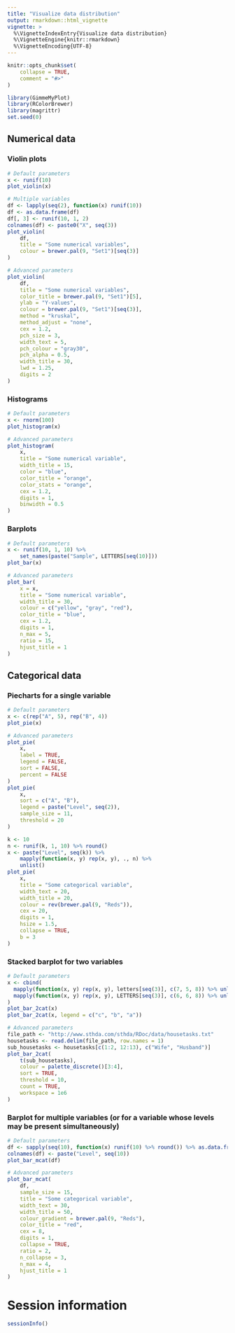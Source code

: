 ```yaml
---
title: "Visualize data distribution"
output: rmarkdown::html_vignette
vignette: >
  %\VignetteIndexEntry{Visualize data distribution}
  %\VignetteEngine{knitr::rmarkdown}
  %\VignetteEncoding{UTF-8}
---
```


```r
knitr::opts_chunk$set(
    collapse = TRUE,
    comment = "#>"
)
```

```r
library(GimmeMyPlot)
library(RColorBrewer)
library(magrittr)
set.seed(0)
```

## Numerical data
### Violin plots
```r
# Default parameters
x <- runif(10)
plot_violin(x)
```

```r
# Multiple variables
df <- lapply(seq(2), function(x) runif(10))
df <- as.data.frame(df)
df[, 3] <- runif(10, 1, 2)
colnames(df) <- paste0("X", seq(3))
plot_violin(
    df,
    title = "Some numerical variables",
    colour = brewer.pal(9, "Set1")[seq(3)]
)

# Advanced parameters
plot_violin(
    df,
    title = "Some numerical variables",
    color_title = brewer.pal(9, "Set1")[5],
    ylab = "Y-values",
    colour = brewer.pal(9, "Set1")[seq(3)],
    method = "kruskal",
    method_adjust = "none",
    cex = 1.2,
    pch_size = 3,
    width_text = 5,
    pch_colour = "gray30",
    pch_alpha = 0.5,
    width_title = 30,
    lwd = 1.25,
    digits = 2
)
```

### Histograms
```r
# Default parameters
x <- rnorm(100)
plot_histogram(x)

# Advanced parameters
plot_histogram(
    x,
    title = "Some numerical variable",
    width_title = 15,
    color = "blue",
    color_title = "orange",
    color_stats = "orange",
    cex = 1.2,
    digits = 1,
    binwidth = 0.5
)
```

### Barplots
```r
# Default parameters
x <- runif(10, 1, 10) %>%
    set_names(paste("Sample", LETTERS[seq(10)]))
plot_bar(x)
```

```r
# Advanced parameters
plot_bar(
    x = x,
    title = "Some numerical variable",
    width_title = 30,
    colour = c("yellow", "gray", "red"),
    color_title = "blue",
    cex = 1.2,
    digits = 1,
    n_max = 5,
    ratio = 15,
    hjust_title = 1
)
```

## Categorical data
### Piecharts for a single variable
```r
# Default parameters
x <- c(rep("A", 5), rep("B", 4))
plot_pie(x)
```

```r
# Advanced parameters
plot_pie(
    x,
    label = TRUE,
    legend = FALSE,
    sort = FALSE,
    percent = FALSE
)
plot_pie(
    x,
    sort = c("A", "B"),
    legend = paste("Level", seq(2)),
    sample_size = 11,
    threshold = 20
)

k <- 10
n <- runif(k, 1, 10) %>% round()
x <- paste("Level", seq(k)) %>%
    mapply(function(x, y) rep(x, y), ., n) %>%
    unlist()
plot_pie(
    x,
    title = "Some categorical variable",
    width_text = 20,
    width_title = 20,
    colour = rev(brewer.pal(9, "Reds")),
    cex = 20,
    digits = 1,
    hsize = 1.5,
    collapse = TRUE,
    b = 3
)
```

### Stacked barplot for two variables
```r
# Default parameters
x <- cbind(
  mapply(function(x, y) rep(x, y), letters[seq(3)], c(7, 5, 8)) %>% unlist(),
  mapply(function(x, y) rep(x, y), LETTERS[seq(3)], c(6, 6, 8)) %>% unlist()
)
plot_bar_2cat(x)
plot_bar_2cat(x, legend = c("c", "b", "a"))
```

```r
# Advanced parameters
file_path <- "http://www.sthda.com/sthda/RDoc/data/housetasks.txt"
housetasks <- read.delim(file_path, row.names = 1)
sub_housetasks <- housetasks[c(1:2, 12:13), c("Wife", "Husband")]
plot_bar_2cat(
    t(sub_housetasks),
    colour = palette_discrete()[3:4],
    sort = TRUE,
    threshold = 10,
    count = TRUE,
    workspace = 1e6
)
```

### Barplot for multiple variables (or for a variable whose levels may be present simultaneously)
```r
# Default parameters
df <- sapply(seq(10), function(x) runif(10) %>% round()) %>% as.data.frame()
colnames(df) <- paste("Level", seq(10))
plot_bar_mcat(df)
```

```r
# Advanced parameters
plot_bar_mcat(
    df,
    sample_size = 15,
    title = "Some categorical variable",
    width_text = 30,
    width_title = 50,
    colour_gradient = brewer.pal(9, "Reds"),
    color_title = "red",
    cex = 8,
    digits = 1,
    collapse = TRUE,
    ratio = 2,
    n_collapse = 3,
    n_max = 4,
    hjust_title = 1
)
```

# Session information
```r
sessionInfo()
```
